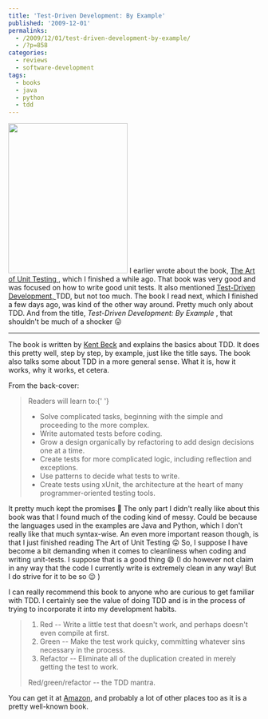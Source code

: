 ---
title: 'Test-Driven Development: By Example'
published: '2009-12-01'
permalinks:
  - /2009/12/01/test-driven-development-by-example/
  - /?p=858
categories:
  - reviews
  - software-development
tags:
  - books
  - java
  - python
  - tdd
---

<img
  data-id="attachment_861"
  data-align="alignright"
  data-width="239"
  data-caption="Book cover"
  src="http://www.geekality.net/wp-content/uploads/2009/12/Test-Driven-Development-By-Example-Cover-239x300.jpg"
  alt=""
  title="Test Driven Development By Example"
  width="239"
  height="300"
  className="size-medium wp-image-861"
/>
I earlier wrote about the book, <a href="http://www.geekality.net/2009/11/03/the-art-of-unit-testing/">
  The Art of Unit Testing
</a>
, which I finished a while ago. That book was very good and was focused on how to
write good unit tests. It also mentioned <a href="http://en.wikipedia.org/wiki/Test-driven_development">
  Test-Driven Development,
</a> TDD, but not too much. The book I read next, which I finished a few days ago,
was kind of the other way around. Pretty much only about TDD. And from the title, <em>
  Test-Driven Development: By Example
</em>
, that shouldn't be much of a shocker 😛

<hr className="fix" />

The book is written by <a href="http://en.wikipedia.org/wiki/Kent_Beck">Kent Beck</a> and explains the basics about TDD. It does this pretty well, step by step, by example, just like the title says. The book also talks some about TDD in a more general sense. What it is, how it works, why it works, et cetera.

From the back-cover:

<blockquote>
  Readers will learn to:{' '}
  <ul>
    <li>
      Solve complicated tasks, beginning with the simple and proceeding to the
      more complex.
    </li>
    <li>Write automated tests before coding.</li>
    <li>
      Grow a design organically by refactoring to add design decisions one at a
      time.
    </li>
    <li>
      Create tests for more complicated logic, including reflection and
      exceptions.
    </li>
    <li>Use patterns to decide what tests to write.</li>
    <li>
      Create tests using xUnit, the architecture at the heart of many
      programmer-oriented testing tools.
    </li>
  </ul>
</blockquote>

It pretty much kept the promises 🙂 The only part I didn't really like about this book was that I found much of the coding kind of messy. Could be because the languages used in the examples are Java and Python, which I don't really like that much syntax-wise. An even more important reason though, is that I just finished reading The Art of Unit Testing 😛 So, I suppose I have become a bit demanding when it comes to cleanliness when coding and writing unit-tests. I suppose that is a good thing 😄 (I do however not claim in any way that the code I currently write is extremely clean in any way! But I do strive for it to be so 😉 )

I can really recommend this book to anyone who are curious to get familiar with TDD. I certainly see the value of doing TDD and is in the process of trying to incorporate it into my development habits.

<blockquote><ol>
	<li>Red -- Write a little test that doesn't work, and perhaps doesn't even compile at first.</li>
	<li>Green -- Make the test work quicky, committing whatever sins necessary in the process.</li>
	<li>Refactor -- Eliminate all of the duplication created in merely getting the test to work.</li>
</ol>

Red/green/refactor -- the TDD mantra.</blockquote>

You can get it at <a href="http://amzn.to/9kDFbg">Amazon</a>, and probably a lot of other places too as it is a pretty well-known book.
